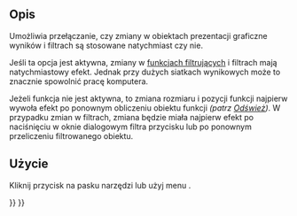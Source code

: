 <languages/>

{{Docnav/pl
|[[FEM_ResultShow/pl|Pokaż wyniki]]
|[[FEM_PostPipelineFromResult/pl|Prezentacja graficzna wyników]]
|[[FEM_Workbench/pl|środowisko pracy MES]]
|IconL=FEM_ResultShow.svg
|IconR=FEM_PostPipelineFromResult.svg
|IconC=Workbench_FEM.svg
}}

{{GuiCommand/pl
|Name=FEM PostApplyChanges
|Name/pl=MES: Zastosuj zmiany
|MenuLocation=Wyniki → Zastosuj zmiany
|Workbenches=[[FEM_Workbench/pl|MES]]
|SeeAlso=[[Std_Refresh/pl|Odśwież]], [[FEM_PostCreateFunctions/pl|Komponent funkcje]]
}}

<span id="Description"></span>
==Opis==

Umożliwia przełączanie, czy zmiany w obiektach prezentacji graficzne wyników i filtrach są stosowane natychmiast czy nie.

Jeśli ta opcja jest aktywna, zmiany w [[FEM_PostCreateFunctions/pl|funkcjach filtrujących]] i filtrach mają natychmiastowy efekt. Jednak przy dużych siatkach wynikowych może to znacznie spowolnić pracę komputera.

Jeżeli funkcja nie jest aktywna, to zmiana rozmiaru i pozycji funkcji najpierw wywoła efekt po ponownym obliczeniu obiektu funkcji ''(patrz [[Std_Refresh/pl|Odśwież]])''. W przypadku zmian w filtrach, zmiana będzie miała najpierw efekt po naciśnięciu w oknie dialogowym filtra przycisku {{Button|Zastosuj}} lub po ponownym przeliczeniu filtrowanego obiektu.

<span id="Usage"></span>
==Użycie==

<div class="mw-translate-fuzzy">
Kliknij przycisk na pasku narzędzi {{Button|[[Image:FEM_PostApplyChanges.svg|16px]] '''Zastosuj zmiany'''}} lub użyj menu {{MenuCommand|Wyniki → [[Image:FEM_PostApplyChanges.svg|16px]] Zastosuj zmiany}}.
</div>


{{Docnav/pl
|[[FEM_ResultShow/pl|Pokaż wyniki]]
|[[FEM_PostPipelineFromResult/pl|Prezentacja graficzna wyników]]
|[[FEM_Workbench/pl|środowisko pracy MES]]
|IconL=FEM_ResultShow.svg
|IconR=FEM_PostPipelineFromResult.svg
|IconC=Workbench_FEM.svg
}}

{{FEM Tools navi{{#translation:}}}}
{{Userdocnavi{{#translation:}}}}